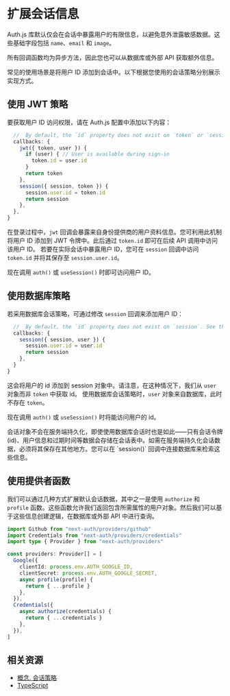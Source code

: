
# 扩展会话信息

Auth.js 库默认仅会在会话中暴露用户的有限信息，以避免意外泄露敏感数据。这些基础字段包括 `name`、`email` 和 `image`。

<Callout type="info">
  所有回调函数均为异步方法，因此您也可以从数据库或外部 API 获取额外信息。
</Callout>

常见的使用场景是将用户 ID 添加到会话中。以下根据您使用的会话策略分别展示实现方式。

## 使用 JWT 策略

要获取用户 ID 访问权限，请在 Auth.js 配置中添加以下内容：

```ts filename="auth.ts"
  //  By default, the `id` property does not exist on `token` or `session`. See the [TypeScript](https://authjs.dev/getting-started/typescript) on how to add it.
  callbacks: {
    jwt({ token, user }) {
      if (user) { // User is available during sign-in
        token.id = user.id
      }
      return token
    },
    session({ session, token }) {
      session.user.id = token.id
      return session
    },
  },
}
```

在登录过程中，`jwt` 回调会暴露来自身份提供商的用户资料信息。您可利用此机制将用户 ID 添加到 JWT 令牌中。此后通过 `token.id` 即可在后续 API 调用中访问该用户 ID。
若要在实际会话中暴露用户 ID，您可在 `session` 回调中访问 `token.id` 并将其保存至 `session.user.id`。

现在调用 `auth()` 或 `useSession()` 时即可访问用户 ID。

## 使用数据库策略

若采用数据库会话策略，可通过修改 `session` 回调来添加用户 ID：

```ts filename="auth.ts"
  //  By default, the `id` property does not exist on `session`. See the [TypeScript](https://authjs.dev/getting-started/typescript) on how to add it.
  callbacks: {
    session({ session, user }) {
      session.user.id = user.id
      return session
    },
  }
}
```

这会将用户的 id 添加到 session 对象中。请注意，在这种情况下，我们从 `user` 对象而非 `token` 中获取 id。
使用数据库会话策略时，`user` 对象来自数据库，此时不存在 `token`。

现在调用 `auth()` 或 `useSession()` 时将能访问用户的 id。

<Callout type="warning">
  会话对象不会在服务端持久化，即使使用数据库会话时也是如此——只有会话令牌(id)、用户信息和过期时间等数据会存储在会话表中。如需在服务端持久化会话数据，必须将其保存在其他地方。您可以在
  `session()` 回调中连接数据库来检索这些信息。
</Callout>

## 使用提供者函数

我们可以通过几种方式扩展默认会话数据，其中之一是使用 `authorize` 和 `profile` 函数。这些函数允许我们返回包含所需属性的用户对象。然后我们可以基于这些信息创建逻辑，在数据库或外部 API 中进行查询。

```ts
import Github from "next-auth/providers/github"
import Credentials from "next-auth/providers/credentials"
import type { Provider } from "next-auth/providers"

const providers: Provider[] = [
  Google({
    clientId: process.env.AUTH_GOOGLE_ID,
    clientSecret: process.env.AUTH_GOOGLE_SECRET,
    async profile(profile) {
      return { ...profile }
    },
  }),
  Credentials({
    async authorize(credentials) {
      return { ...credentials }
    },
  }),
]
```

## 相关资源

- [概念. 会话策略](/concepts/session-strategies)
- [TypeScript](/getting-started/typescript)
